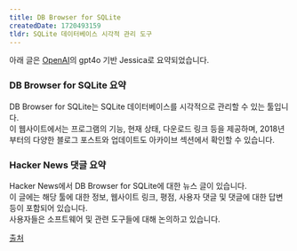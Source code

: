 ```yaml
---
title: DB Browser for SQLite
createdDate: 1720493159
tldr: SQLite 데이터베이스 시각적 관리 도구
---
```

아래 글은 [OpenAI](https://openai.com)의 gpt4o 기반 Jessica로 요약되었습니다.

### DB Browser for SQLite 요약
DB Browser for SQLite는 SQLite 데이터베이스를 시각적으로 관리할 수 있는 툴입니다.  
이 웹사이트에서는 프로그램의 기능, 현재 상태, 다운로드 링크 등을 제공하며, 2018년부터의 다양한 블로그 포스트와 업데이트도 아카이브 섹션에서 확인할 수 있습니다.

### Hacker News 댓글 요약
Hacker News에서 DB Browser for SQLite에 대한 뉴스 글이 있습니다.  
이 글에는 해당 툴에 대한 정보, 웹사이트 링크, 평점, 사용자 댓글 및 댓글에 대한 답변 등이 포함되어 있습니다.  
사용자들은 소프트웨어 및 관련 도구들에 대해 논의하고 있습니다.

[출처](https://news.ycombinator.com/item?id=40909076)
